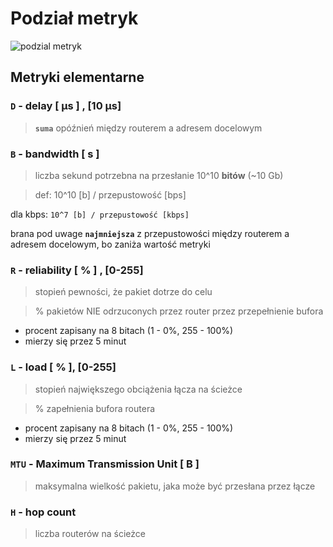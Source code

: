 
# Podział metryk

![podzial metryk](/lab9/img/img1.jpg)

## Metryki elementarne

<Steps>

### `D` - delay [ μs ] , [10 μs]

> **`suma`** opóźnień między routerem a adresem docelowym

### `B` - bandwidth [ s ]

> liczba sekund potrzebna na przesłanie 10^10 **bitów** (~10 Gb)

> def: 10^10 [b] / przepustowość [bps]

dla kbps: `10^7 [b] / przepustowość [kbps]`

brana pod uwage **`najmniejsza`** z przepustowości między routerem a adresem docelowym, bo zaniża wartość metryki

### `R` - reliability [ % ] , [0-255]

> stopień pewności, że pakiet dotrze do celu

> % pakietów NIE odrzuconych przez router przez przepełnienie bufora

- procent zapisany na 8 bitach (1 - 0%, 255 - 100%)
- mierzy się przez 5 minut

### `L` - load [ % ], [0-255]

> stopień największego obciążenia łącza na ścieżce

> % zapełnienia bufora routera

- procent zapisany na 8 bitach (1 - 0%, 255 - 100%)
- mierzy się przez 5 minut

### `MTU` - Maximum Transmission Unit [ B ]

> maksymalna wielkość pakietu, jaka może być przesłana przez łącze

### `H` - hop count

> liczba routerów na ścieżce

</Steps>
